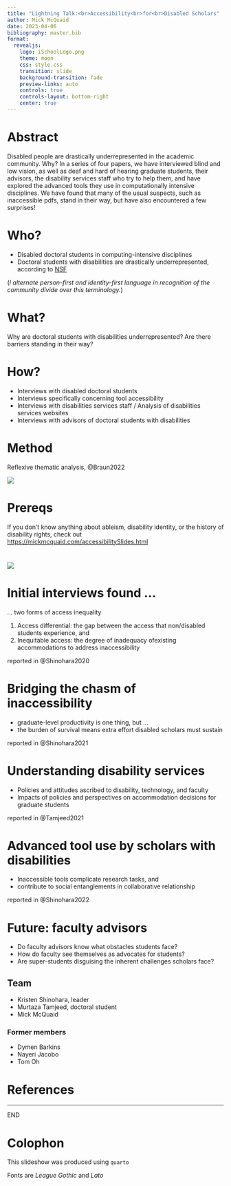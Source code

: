 ```yaml
---
title: "Lightning Talk:<br>Accessibility<br>for<br>Disabled Scholars"
author: Mick McQuaid
date: 2023-04-06
bibliography: master.bib
format:
  revealjs:
    logo: iSchoolLogo.png
    theme: moon
    css: style.css
    transition: slide
    background-transition: fade
    preview-links: auto
    controls: true
    controls-layout: bottom-right
    center: true
---
```


# Abstract
Disabled people are drastically underrepresented in the academic community. Why? In a series of four papers, we have interviewed blind and low vision, as well as deaf and hard of hearing graduate students, their advisors, the disability services staff who try to help them, and have explored the advanced tools they use in computationally intensive disciplines. We have found that many of the usual suspects, such as inaccessible pdfs, stand in their way, but have also encountered a few surprises!

# Who?
- Disabled doctoral students in computing-intensive disciplines
- Doctoral students with disabilities are drastically underrepresented, according to
[NSF](https://ncses.nsf.gov/pubs/nsf20301/report)


(*I alternate person-first and identity-first language in recognition of the community divide over this terminology.*)

# What?
Why are doctoral students with disabilities underrepresented? Are there barriers standing in their way?

# How?
- Interviews with disabled doctoral students
- Interviews specifically concerning tool accessibility
- Interviews with disabilities services staff / Analysis of disabilities services websites
- Interviews with advisors of doctoral students with disabilities

# Method
Reflexive thematic analysis, @Braun2022

![](fiThematicGuide.png)

# Prereqs
If you don't know anything about ableism, disability identity, or the history of disability rights, check out
[https://mickmcquaid.com/accessibilitySlides.html](https://mickmcquaid.com/accessibilitySlides.html)

#

![](fiSteps.jpg){fig-align="center"}

# Initial interviews found ...
... two forms of access inequality

1. Access differential: the gap between the access that non/disabled students experience, and
2. Inequitable access: the degree of inadequacy ofexisting accommodations to address inaccessibility

reported in @Shinohara2020

# Bridging the chasm of inaccessibility
- graduate-level productivity is one thing, but ...
- the burden of survival means extra effort disabled scholars must sustain

reported in @Shinohara2021

# Understanding disability services

- Policies and attitudes ascribed to disability, technology, and faculty
- Impacts of policies and perspectives on accommodation decisions for graduate students

reported in @Tamjeed2021

# Advanced tool use by scholars with disabilities

- Inaccessible tools complicate research tasks, and
- contribute to social entanglements in collaborative relationship

reported in @Shinohara2022

# Future: faculty advisors

- Do faculty advisors know what obstacles students face?
- How do faculty see themselves as advocates for students?
- Are super-students disguising the inherent challenges scholars face?

## Team

- Kristen Shinohara, leader
- Murtaza Tamjeed, doctoral student
- Mick McQuaid

### Former members
- Dymen Barkins
- Nayeri Jacobo
- Tom Oh

# References

::: {#refs}
:::

---

::: {.r-fit-text}
END
:::

# Colophon

This slideshow was produced using `quarto`

Fonts are *League Gothic* and *Lato*

